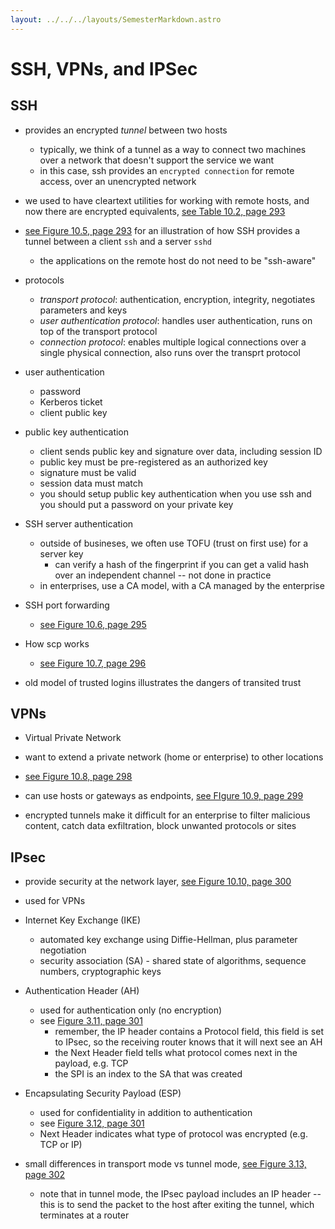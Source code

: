 ```yaml
---
layout: ../../../layouts/SemesterMarkdown.astro
---
```


# SSH, VPNs, and IPSec

## SSH

- provides an encrypted _tunnel_ between two hosts
  - typically, we think of a tunnel as a way to connect two machines over a
    network that doesn't support the service we want
  - in this case, ssh provides an `encrypted connection` for remote access, over
    an unencrypted network
- we used to have cleartext utilities for working with remote hosts, and now
  there are encrypted equivalents,
  [see Table 10.2, page 293](https://people.scs.carleton.ca/~paulv/toolsjewels/TJrev1/ch10-rev1.pdf)

- [see Figure 10.5, page 293](https://people.scs.carleton.ca/~paulv/toolsjewels/TJrev1/ch10-rev1.pdf)
  for an illustration of how SSH provides a tunnel between a client `ssh` and a
  server `sshd`

  - the applications on the remote host do not need to be "ssh-aware"

- protocols

  - _transport protocol_: authentication, encryption, integrity, negotiates
    parameters and keys
  - _user authentication protocol_: handles user authentication, runs on top of
    the transport protocol
  - _connection protocol_: enables multiple logical connections over a single
    physical connection, also runs over the transprt protocol

- user authentication

  - password
  - Kerberos ticket
  - client public key

- public key authentication

  - client sends public key and signature over data, including session ID
  - public key must be pre-registered as an authorized key
  - signature must be valid
  - session data must match
  - you should setup public key authentication when you use ssh and you should
    put a password on your private key

- SSH server authentication

  - outside of busineses, we often use TOFU (trust on first use) for a server
    key
    - can verify a hash of the fingerprint if you can get a valid hash over an
      independent channel -- not done in practice
  - in enterprises, use a CA model, with a CA managed by the enterprise

- SSH port forwarding

  - [see Figure 10.6, page 295](https://people.scs.carleton.ca/~paulv/toolsjewels/TJrev1/ch10-rev1.pdf)

- How scp works

  - [see Figure 10.7, page 296](https://people.scs.carleton.ca/~paulv/toolsjewels/TJrev1/ch10-rev1.pdf)

- old model of trusted logins illustrates the dangers of transited trust

## VPNs

- Virtual Private Network

- want to extend a private network (home or enterprise) to other locations
- [see Figure 10.8, page 298](https://people.scs.carleton.ca/~paulv/toolsjewels/TJrev1/ch10-rev1.pdf)
- can use hosts or gateways as endpoints,
  [see FIgure 10.9, page 299](https://people.scs.carleton.ca/~paulv/toolsjewels/TJrev1/ch10-rev1.pdf)
- encrypted tunnels make it difficult for an enterprise to filter malicious
  content, catch data exfiltration, block unwanted protocols or sites

## IPsec

- provide security at the network layer,
  [see Figure 10.10, page 300](https://people.scs.carleton.ca/~paulv/toolsjewels/TJrev1/ch10-rev1.pdf)

- used for VPNs

- Internet Key Exchange (IKE)

  - automated key exchange using Diffie-Hellman, plus parameter negotiation
  - security association (SA) - shared state of algorithms, sequence numbers,
    cryptographic keys

- Authentication Header (AH)

  - used for authentication only (no encryption)
  - see
    [Figure 3.11, page 301](https://people.scs.carleton.ca/~paulv/toolsjewels/TJrev1/ch10-rev1.pdf)
    - remember, the IP header contains a Protocol field, this field is set to
      IPsec, so the receiving router knows that it will next see an AH
    - the Next Header field tells what protocol comes next in the payload, e.g.
      TCP
    - the SPI is an index to the SA that was created

- Encapsulating Security Payload (ESP)

  - used for confidentiality in addition to authentication
  - see
    [Figure 3.12, page 301](https://people.scs.carleton.ca/~paulv/toolsjewels/TJrev1/ch10-rev1.pdf)
  - Next Header indicates what type of protocol was encrypted (e.g. TCP or IP)

- small differences in transport mode vs tunnel mode,
  [see Figure 3.13, page 302](https://people.scs.carleton.ca/~paulv/toolsjewels/TJrev1/ch10-rev1.pdf)
  - note that in tunnel mode, the IPsec payload includes an IP header -- this is
    to send the packet to the host after exiting the tunnel, which terminates at
    a router
